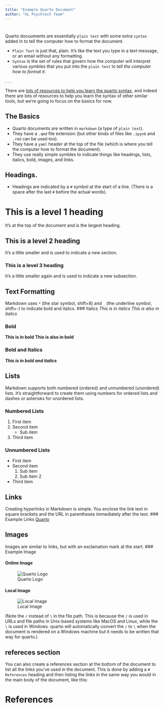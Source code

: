 ```yaml
---
title: "Example Quarto Document"
author: "UL Psychtech Team"
---
```


#
Quarto docuuments are essentially `plain text` with some extra `syntax` added in to tell the computer how to format the document.

 - `Plain Text` is just that, plain. It's like the text you type in a text message, or an email without any formatting.
 - `Syntax` is the set of rules that govern how the computer will interpret various symbles that you put into the `plain text` to tell *the computer how to format it*.

. . . 

There are [lots of resources to help you learn the quarto syntax](https://quarto.org/docs/get-started/hello/vscode.html), and indeed there are lots of resources to help you learn the syntax of other similar tools, but we're going to focus on the basics for now.



## The Basics
 - Quarto documents are written in `markdown` (a type of `plain text`).
 - They have a `.qmd` file extension (but other kinds of files like `.ipynb` and `.rmd` can be used too).
 - They have a `yaml` header at the top of the file (which is where you tell the computer how to format the document).
 - They use really simple symbles to indicate things like headings, lists, italics, bold, images, and links. 



## Headings. 

-   Headings are indicated by a `#` symbol at the start of a line. (There is a space after the last `#` before the actual words).

# This is a level 1 heading
It's at the top of the document and is the largest heading.

## This is a level 2 heading
It's a little smaller and is used to indicate a new section.

### This is a level 3 heading
It's a little smaller again and is used to indicate a new subsection. 



## Text Formatting

Markdown uses `*` (the star symbol, shift+8) and `_` (the underline symbol, shift+-) to indicate bold and italics.
###  Italics
*This is in italics*
_This is also in italics_

### Bold
**This is in bold**
__This is also in bold__

### Bold and Italics
***This is in bold and italics***


## Lists

Markdown supports both numbered (ordered) and unnumbered (unordered) lists. It's straightforward to create them using numbers for ordered lists and dashes or asterisks for unordered lists.

### Numbered Lists
1. First item
2. Second item
    - Sub item
3. Third item

### Unnumbered Lists
- First item
- Second item
    1. Sub item
    2. Sub item 2
- Third item


## Links
Creating hyperlinks in Markdown is simple. You enclose the link text in square brackets and the URL in parentheses immediately after the text.
### Example Links
[Quarto](https://quarto.org)

## Images
Images are similar to links, but with an exclamation mark at the start.
### Example Image

#### Online Image
![Quarto Logo](https://quarto.org/img/logo.png)

#### Local Image
![Local Image](./images/ul-logo.png)

(Note the `/` instead of `\` in the file path. This is because the `/` is used in URLs and file paths in Unix-based systems like MacOS and Linux, while the `\` is used in Windows.
quarto will automatically convert the `/` to `\` when the document is rendered on a Windows machine but it needs to be written that way for quarto.)

## refereces section
You can also create a references section at the bottom of the document to list all the links you've used in the document. This is done by adding a `# References` heading and then listing the links in the same way you would in the main body of the document, like this:

# References
::: {#refs}
:::


